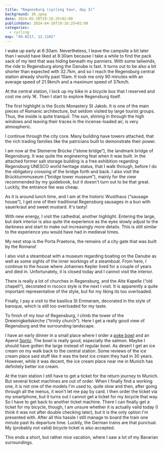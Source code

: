 ```yaml
---
title: "Regensburg (cycling tour, day 3)"
background: 30.jpeg
date: 2024-05-20T19:16:25+02:00
publishdate: 2024-04-26T19:16:25+02:00
categories:
  - cycling
map: "49.0217, 12.1102"
---
```


I wake up early at 6:30am. Nevertheless, I leave the campsite a bit later than
I would have liked at 8:30am because I take a while to find the pack sack of
my tent that was hiding beneath my panniers. With some tailwinds, the ride to
Regensburg along the Danube is fast. It turns out to be also a bit shorter than
expected with 32.7km, and so I reach the Regensburg central station already
shortly past 10am. It took me only 90 minutes with an average speed of 21.9km/h
and a maximum speed of 37km/h.

<Gallery>
  <Rimg src="1.jpeg" caption="The Danube." />
  <Rimg src="2.jpeg" alt="Regensburg city border." />
</Gallery>

<GpxTrack src="20240520.gpx" />

<ElevationProfile src="20240520.gpx" />

At the central station, I lock up my bike in a bicycle box that I reserved and
cost me only 1€. Then I start to explore Regensburg itself.

<Gallery>
  <Rimg
    src="3.jpeg"
    caption="The Milchschwammerl (“milk mushroom”), a small café in a park. It is apparently the last remaining of previously many across Regensburg."
  />
  <Rimg src="4.jpeg" caption="A monument for the astronomer Johannes Kepler." />
  <Rimg
    src="5.jpeg"
    caption="The Neupfarrplatz. This used to be the core of the Jewish quarter with a synagoge. But it was burned down and a Christian church was built instead."
  />
</Gallery>

The first highlight is the Scots Monastery St Jakob. It is one of the main
pieces of Romanic architecture, but seldom visited by large tourist groups.
Thus, the inside is quite tranquil. The sun, shining in through the high windows
and leaving their traces in the incense-loaded air, is very atmospheric.

<Gallery large="true">
  <Rimg src="6.jpeg" caption="Portal of the Scots Monastery." />
  <Rimg src="7.jpeg" caption="Scots Monastery." />
</Gallery>

I continue through the city core. Many building have towers attached, that the
rich trading families like the patricians built to demonstrate their power.

<Gallery>
  <Rimg src="9.jpeg" alt="Regensburg" />
  <Rimg src="10.jpeg" alt="Regensburg" />
  <Rimg src="11.jpeg" caption="The city hall." />
  <Rimg
    src="12.jpeg"
    caption="There used to be many such giant wall paintings, but this one of David and Goliath is the only one to survive."
  />
</Gallery>

I am now at the Steinerne Brücke (“stone bridge“), the landmark bridge of
Regensburg. It was quite the engineering feat when it was built. In the attached
former salt storage building is a free exhibition regarding Regensburg UNESCO
world heritage status, that I walk through, before I do the obligatory crossing
of the bridge forth and back. I also visit the Brückturmmuseum (“bridge tower
museum”), mainly for the view recommended by my guidebook, but it doesn't turn
out to be that great. Luckily, the entrance fee was cheap.

<Rimg src="13.jpeg" caption="Steinerne Brücke." />

<Gallery>
  <Rimg src="14.jpeg" alt="Regensburg" />
  <Rimg src="15.jpeg" caption="Steinerne Brücke." />
  <Rimg src="16.jpeg" alt="Regensburg" />
</Gallery>

<Gallery large="true">
  <Rimg
    src="18.jpeg"
    caption="View of the Steinerne Brücke from the Brückturm."
  />
  <Rimg src="17.jpeg" caption="View of the city core from the Brückturm." />
</Gallery>

As it is around lunch time, and I am at the historic Wustlhaus (“sausage
house”), I get one of their traditional Regensburg sausages in a bun with
sauerkraut and sweet mustard. It's tasty!

With new energy, I visit the cathedral, another highlight. Entering the large, but
dark interior is also quite the experience as the eyes slowly adjust to the
darkness and start to make out increasingly more details. This is still similar
to the experience you would have had in medieval times.

<Rimg src="20.jpeg" caption="The Regensburg cathedral." />

My next stop is the Porta Praetoria, the remains of a city gate that was built
by the Romans!

<Rimg src="19.jpeg" caption="Porta Praetoria." />

I also visit a steamboat with a museum regarding boating on the Danube as well as
some sights of the inner workings of a steamboat. From here, I continue to the
house where Johannes Kepler lived for a couple of years and died in.
Unfortunately, it is closed today and I cannot visit the interior.

<Gallery>
  <Rimg
    src="22.jpeg"
    caption="View of the Steinerne Brücke from the steamboat."
  />
  <Rimg
    src="23.jpeg"
    caption="The house where Johannes Kepler lived and died."
  />
</Gallery>

There is really a lot of churches in Regensburg, and the Alte Kapelle (“old
chapell“), decorated in rococo style is the next I visit. It is apparently
a quite important representative of the style, but for my liking its too
overloaded.

<Rimg src="24.jpeg" caption="Alte Kapelle." />

Finally, I pay a visit to the basilica St Emmeram, decorated in the style of
baroque, which is still too overloaded for my taste.

<Gallery large="true">
  <Rimg src="25.jpeg" caption="St Emmeram." />
  <Rimg src="26.jpeg" caption="St Emmeram." />
</Gallery>

<Gallery>
  <Rimg
    src="27.jpeg"
    caption="The grave of Hemma, the wife of king Ludwig, the German."
  />
  <Rimg
    src="28.jpeg"
    caption="People walking over this engraving for ages have smoothed it out so much that parts aren't visible anymore."
  />
</Gallery>

To finish of my tour of Regensburg, I climb the tower of the
Dreieinigkeitskirche (“trinity church“). Here I get a really good view of
Regensburg and the surrounding landscape.

<Gallery>
  <Rimg
    src="29.jpeg"
    caption="The age of the building in the lower part really shows in the distorted roof."
  />
</Gallery>

<Pano2x src="1.jpeg" alt="" />

I have an early dinner in a small place where I order a [poke
bowl](<https://en.wikipedia.org/wiki/Poke_(dish)>) and an Aperol
[Spritz](<https://en.wikipedia.org/wiki/Spritz_(cocktail)>). The bowl is really good,
especially the salmon. Maybe I should have gotten the large instead of regular
bowl. As desert I get an ice cream on my walk back to the central station. Some
reviews of the ice cream place said stuff like it was the best ice cream they
had in 30 years. However, while it was decent, the ice cream place near me in
Munich has definitely better ice cream.

At the train station I still have to get a ticket for the return journey to
Munich. But several ticket machines are out of order. When I finally find
a working one, it is not one of the models I'm used to, quite slow and then,
after going through all the menus, it won't let me pay by card. I then order the
ticket via my smartphone, but it turns out I cannot get a ticket for my bicycle
that way. So I have to get back to another ticket machine. There I can finally
get a ticket for my bicycle, though, I am unsure whether it is actually valid
today (I think it was not after double checking later), but it is the only
option I'm presented with. After all this hassle I still manage to board the
train one minute past its departure time. Luckily, the German trains are that
punctual. My (probably not valid) bicycle ticket is also accepted.

This ends a short, but rather nice vacation, where I saw a lot of my Bavarian
surroundings.
